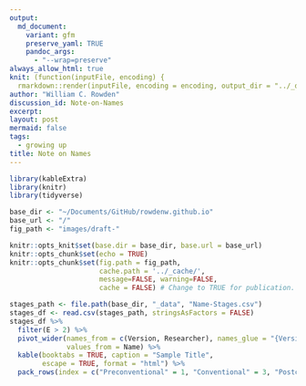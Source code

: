 ```yaml
---
output:
  md_document:
    variant: gfm
    preserve_yaml: TRUE
    pandoc_args:
      - "--wrap=preserve"
always_allow_html: true
knit: (function(inputFile, encoding) {
  rmarkdown::render(inputFile, encoding = encoding, output_dir = "../_drafts") })
author: "William C. Rowden"
discussion_id: Note-on-Names
excerpt: 
layout: post
mermaid: false
tags:
  - growing up
title: Note on Names
---
```


```r
library(kableExtra)
library(knitr)
library(tidyverse)

base_dir <- "~/Documents/GitHub/rowdenw.github.io"
base_url <- "/"
fig_path <- "images/draft-"

knitr::opts_knit$set(base.dir = base_dir, base.url = base_url)
knitr::opts_chunk$set(echo = TRUE)
knitr::opts_chunk$set(fig.path = fig_path,
                      cache.path = '../_cache/',
                      message=FALSE, warning=FALSE,
                      cache = FALSE) # Change to TRUE for publication.
```

```r
stages_path <- file.path(base_dir, "_data", "Name-Stages.csv")
stages_df <- read.csv(stages_path, stringsAsFactors = FALSE)
stages_df %>%
  filter(E > 2) %>%
  pivot_wider(names_from = c(Version, Researcher), names_glue = "{Version} ({Researcher})",
              values_from = Name) %>%
  kable(booktabs = TRUE, caption = "Sample Title",
        escape = TRUE, format = "html") %>%
  pack_rows(index = c("Preconventional" = 1, "Conventional" = 3, "Postconventional" = 3))
```

